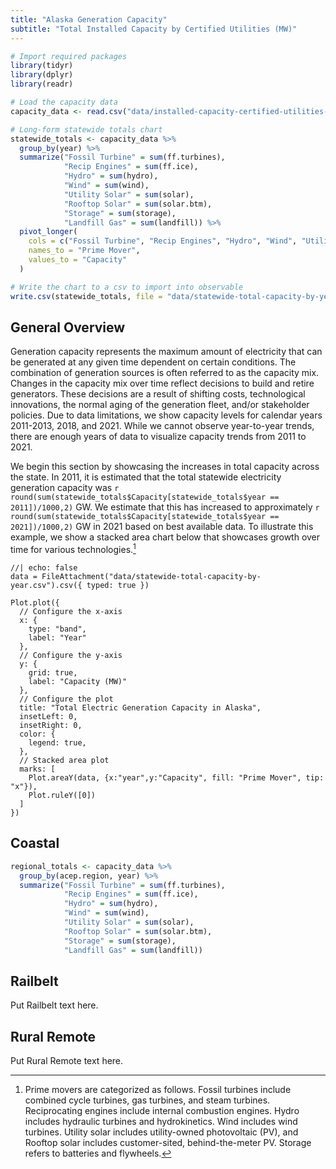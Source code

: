 ```yaml
---
title: "Alaska Generation Capacity"
subtitle: "Total Installed Capacity by Certified Utilities (MW)"
---
```


```r
# Import required packages
library(tidyr)
library(dplyr)
library(readr)

# Load the capacity data
capacity_data <- read.csv("data/installed-capacity-certified-utilities-mw.csv")

# Long-form statewide totals chart
statewide_totals <- capacity_data %>%
  group_by(year) %>%
  summarize("Fossil Turbine" = sum(ff.turbines),
            "Recip Engines" = sum(ff.ice),
            "Hydro" = sum(hydro),
            "Wind" = sum(wind),
            "Utility Solar" = sum(solar),
            "Rooftop Solar" = sum(solar.btm),
            "Storage" = sum(storage),
            "Landfill Gas" = sum(landfill)) %>%
  pivot_longer(
    cols = c("Fossil Turbine", "Recip Engines", "Hydro", "Wind", "Utility Solar", "Rooftop Solar", "Storage", "Landfill Gas"),
    names_to = "Prime Mover",
    values_to = "Capacity"
  )

# Write the chart to a csv to import into observable
write.csv(statewide_totals, file = "data/statewide-total-capacity-by-year.csv")
```

## General Overview

Generation capacity represents the maximum amount of electricity that can be generated at any given time dependent on certain conditions. The combination of generation sources is often referred to as the capacity mix. Changes in the capacity mix over time reflect decisions to build and retire generators. These decisions are a result of shifting costs, technological innovations, the normal aging of the generation fleet, and/or stakeholder policies. Due to data limitations, we show capacity levels for calendar years 2011-2013, 2018, and 2021. While we cannot observe year-to-year trends, there are enough years of data to visualize capacity trends from 2011 to 2021.

We begin this section by showcasing the increases in total capacity across the state. In 2011, it is estimated that the total statewide electricity generation capacity was `r round(sum(statewide_totals$Capacity[statewide_totals$year == 2011])/1000,2)` GW. We estimate that this has increased to approximately `r round(sum(statewide_totals$Capacity[statewide_totals$year == 2021])/1000,2)` GW in 2021 based on best available data. To illustrate this example, we show a stacked area chart below that showcases growth over time for various technologies.[^1]

[^1]: Prime movers are categorized as follows. Fossil turbines include combined cycle turbines, gas turbines, and steam turbines. Reciprocating engines include internal combustion engines. Hydro includes hydraulic turbines and hydrokinetics. Wind includes wind turbines. Utility solar includes utility-owned photovoltaic (PV), and Rooftop solar includes customer-sited, behind-the-meter PV. Storage refers to batteries and flywheels.

```ojs
//| echo: false
data = FileAttachment("data/statewide-total-capacity-by-year.csv").csv({ typed: true })

Plot.plot({
  // Configure the x-axis
  x: {
    type: "band",
    label: "Year"
  },
  // Configure the y-axis
  y: {
    grid: true,
    label: "Capacity (MW)"
  },
  // Configure the plot
  title: "Total Electric Generation Capacity in Alaska",
  insetLeft: 0,
  insetRight: 0,
  color: {
    legend: true,
  },
  // Stacked area plot
  marks: [
    Plot.areaY(data, {x:"year",y:"Capacity", fill: "Prime Mover", tip: "x"}),
    Plot.ruleY([0])
  ]
})
```

## Coastal
```r
regional_totals <- capacity_data %>%
  group_by(acep.region, year) %>%
  summarize("Fossil Turbine" = sum(ff.turbines),
            "Recip Engines" = sum(ff.ice),
            "Hydro" = sum(hydro),
            "Wind" = sum(wind),
            "Utility Solar" = sum(solar),
            "Rooftop Solar" = sum(solar.btm),
            "Storage" = sum(storage),
            "Landfill Gas" = sum(landfill))
```


## Railbelt

Put Railbelt text here.

## Rural Remote

Put Rural Remote text here.
